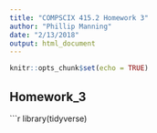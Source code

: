 ```yaml
---
title: "COMPSCIX 415.2 Homework 3"
author: "Phillip Manning"
date: "2/13/2018"
output: html_document
---
```


```r
knitr::opts_chunk$set(echo = TRUE)
```

## Homework_3
```r
library(tidyverse)

